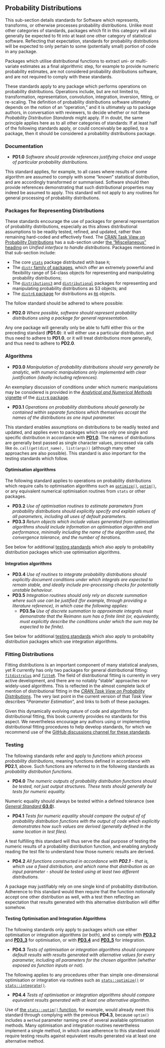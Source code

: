 <!-- Edit the .Rmd not the .md file -->

## Probability Distributions {#standards-distributions}

This sub-section details standards for Software which represents, transforms,
or otherwise processes probability distributions. Unlike most other categories
of standards, packages which fit in this category will also generally be
expected to fit into at least one other category of statistical software.
Reflecting that expectation, standards for probability distributions will be
expected to only pertain to some (potentially small) portion of code in any
package.

Packages which utilise distributional functions to extract uni- or
multi-variate estimates as a final algorithmic step, for example to provide
numeric probability estimates, are not considered probability distributions
software, and are not required to comply with these standards.

These standards apply to any package which performs operations on probability
distributions. Operations include, but are not limited to, transformation,
representation, convolution, integration, inversion, fitting, or re-scaling.
The definition of probability distributions software ultimately depends on the
notion of an "operation," and it is ultimately up to package authors, in
conversation with reviewers,  to decide whether or not these *Probability
Distribution Standards* might apply. If in doubt, the same principle applies
here as to all other categories of standards: If at least half of the following
standards apply, or could conceivably be applied, to a package, then it should
be considered a probability distributions package.


### Documentation{#PD_documentation}

- [**PD1.0**]{#PD1_0} *Software should provide references justifying choice and
  usage of particular probability distributions.*

This standard applies, for example, to all cases where results of some
algorithm are assumed to comply with some "known" statistical distribution, and
are accordingly transformed or summarised. Software should then provide
references demonstrating that such distributional properties may indeed be
assumed to apply. This standard will not apply to any routines for general
processing of probability distributions.

### Packages for Representing Distributions{#PD_representation}

These standards encourage the use of packages for general representation of
probability distributions, especially as this allows distributional assumptions
to be readily tested, refined, and updated, rather than remaining hard-coded
and effectively fixed. The [CRAN Task View on Probability
Distributions](https://cran.r-project.org/web/views/Distributions.html) has a
sub-section under [the "Miscellaneous"
heading](https://cran.r-project.org/web/views/Distributions.html#Misc) on
*Unified interface to handle distributions*. Packages mentioned in that
sub-section include:

- The core [`stats`](https://cran.r-project.org/web/packages/STAT/index.html) 
  package distributed wtih base `R`;
- The [`distr` family of packages](https://distr.r-forge.r-project.org/), which
  offer an extremely powerful and flexibility range of S4-class objects for
  representing and manipulating probability distributions;
- The [`distributions3`](https://github.com/alexpghayes/distributions3) and
  [`distributional`](https://github.com/mitchelloharawild/distributional)
  packages for representing and manipulating probability distributions as S3
  objects; and
- The [`distr6` package](https://github.com/alan-turing-institute/distr6/) for
  distributions as [`R6`](https://r6.r-lib.org) objects.

The follow standard should be adhered to where possible:

- [**PD2.0**]{#PD2_0} *Where possible, software should represent probability
  distributions using a package for general representation.*

Any one package will generally only be able to fulfil either this or the
preceding standard (**PD1.0**): it will either use a particular distribution,
and thus need to adhere to **PD1.0**, or it will treat distributions more
generally, and thus need to adhere to **PD2.0**.


### Algorithms{#PD_algorithms}


- [**PD3.0**]{#PD3_0} *Manipulation of probability distributions should very
  generally be analytic, with numeric manipulations only implemented with clear
  justification (ideally including references).*

An exemplary discussion of conditions under which numeric manipulations may be
considered is provided in the [*Analytical and Numerical Methods*
vignette](https://alan-turing-institute.github.io/distr6/articles/webs/analytic_and_numeric_methods.html)
of the [`distr6` package](https://alan-turing-institute.github.io/distr6/).

- [**PD3.1**]{#PD3_1} *Operations on probability distributions should generally
  be contained within separate functions which themselves accept the names of
  the distributions as one input parameter.*

This standard enables assumptions on distributions to be readily tested and
updated, and applies even to packages which use only one single and specific
distribution in accordance with [**PD1.0**](#PD1_0). The names of distributions
are generally best passed as single character values, processed via calls like
`do.call(get(dist_name), list(args))` (although many other approaches are also
possible). This standard is also important for the testing standards which
follow.

#### Optimisation algorithms

The following standard applies to operations on probability distributions which
require calls to optimisation algorithms such as
[`optimize()`](https://stat.ethz.ch/R-manual/R-devel/library/stats/html/optimize.html),
[`optim()`](https://stat.ethz.ch/R-manual/R-devel/library/stats/html/optim.html),
or any equivalent numerical optimisation routines from `stats` or other
packages.

- [**PD3.2**]{#PD3_2} *Use of optimisation routines to estimate parameters from
  probability distributions should explicitly specify and explain values of all
  parameters, including all uses of default parameters.*
- [**PD3.3**]{#PD3_3} *Return objects which include values generated from
  optimisation algorithms should include information on optimisation algorithm
  and performance, minimally including the name of the algorithm used, the
  convergence tolerance, and the number of iterations.*

See below for additional [testing standards](#PD_testing) which also apply to
probability distribution packages which use optimisation algorithms.

#### Integration algorithms

- [**PD3.4**]{#PD3_4} *Use of routines to integrate probability distributions
  should explicitly document conditions under which integrals are expected to
  remain stable, and ideally include pre-processing checks for potentially
  unstable behaviour.*
- [**PD3.5**]{#PD3_5} *Integration routines should only rely on discrete
  summation where such use can be justified (for example, through providing a
  literature reference), in which case the following applies:*
  - [**PD3.5a**]{#PD3_5a} *Use of discrete summation to approximate integrals
    must demonstrate that the Reimann sum has a finite limit (or, equivalently,
    must explicitly describe the conditions under which the sum may be expected
    to be finite).*

See below for additional [testing standards](#PD_testing) which also apply to
probability distribution packages which use integration algorithms.

### Fitting Distributions{#PD_fitting}

Fitting distributions is an important component of many statistical
analyses, yet R currently has only two packages for general distributional
fitting: [`fitdistrplus`](https://github.com/aursiber/fitdistrplus) and
[`fitteR`](https://cran.r-project.org/web/packages/fitteR/index.html). The
field of distributional fitting is currently in very active development, and
there are no notably "stable" approaches nor widely-used algorithms. This is
reflected in the almost complete lack of mention of distributional fitting in
the [*CRAN Task View on Probability
Distributions*](https://cran.r-project.org/web/views/Distributions.html). The
very last point in the current version of that *Task View* describes "*Parameter
Estimation*", and links to both of these packages.

Given this dynamically evolving nature of code and algorithms for
distributional fitting, this book currently provides no standards for this
aspect. We nevertheless encourage any authors using or implementing
distributional fitting procedures to help develop standards, for which we
recommend use of the [GitHub discussions channel for these
standards](https://github.com/ropensci/statistical-software-review-book/discussions/58).

### Testing{#PD_testing}

The following standards refer and apply to *functions which process probability
distributions*, meaning functions defined in accordance with **PD2.1**, above.
Such functions are referred to in the following standards as *probability
distribution functions*.

- [**PD4.0**]{#PD4_0} *The numeric outputs of probability distribution
  functions should be tested, not just output structures. These tests should
  generally be tests for numeric equality.*

Numeric equality should always be tested within a defined tolerance (see
[*General Standard* **G3.0**](#G3_0)).

- [**PD4.1**]{#PD4_1} *Tests for numeric equality should compare the output of
  of probability distribution functions with the output of code which
  explicitly demonstrates how such values are derived (generally defined in the
  same location in test files).*

A test fulfilling this standard will thus serve the dual purpose of testing the
numeric results of a probability distribution function, and enabling anybody
reading the test file to understand how those numeric results are derived.

- [**PD4.2**]{#PD4_2} *All functions constructed in accordance with **PD2.1** -
  that is, which use a fixed distribution, and which name that distribution as
  an input parameter - should be tested using at least two different
  distributions.*

A package may justifiably rely on one single kind of probability distribution.
Adherence to this standard would then require that the function notionally
accept one other distribution as well, with a test then reflecting an
expectation that results generated with this alternative distribution will
differ somehow.

#### Testing Optimisation and Integration Algorithms

The following standards only apply to packages which use either optimisation
or integration algorithms (or both), and so comply with [**PD3.2**](#PD3_2) and
[**PD3_3**](#PD3_3) for optimisation, or with [**PD3.4**](#PD3_4) and
[**PD3_5**](#PD3_5) for integration.

- [**PD4.3**]{#PD4_3} *Tests of optimisation or integration algorithms should
  compare default results with results generated with alternative values for
  every parameter, including all parameters for the chosen algorithm (whether
  exposed as function inputs or not).*

The following applies to any procedures other than simple one-dimensional
optimisation or integration via routines such as
[`stats::optimize()`](https://stat.ethz.ch/R-manual/R-devel/library/stats/html/optimize.html)
or
[`stats::integrate()`](https://stat.ethz.ch/R-manual/R-devel/library/stats/html/integrate.html).

- [**PD4.4**]{#PD4_4} *Tests of optimisation or integration algorithms should
  compare equivalent results generated with at least one alternative
  algorithm.*

Use of [the `stats::optim()`
function](https://stat.ethz.ch/R-manual/R-devel/library/stats/html/optim.html),
for example, would already meet this standard through complying with the
previous **PD4.3**, because `optim()` includes a `method` parameter naming one
of several available optimisation methods. Many optimisation and integration
routines nevertheless implement a single method, in which case adherence to
this standard would require testing results against equivalent results
generated via at least one alternative method.
